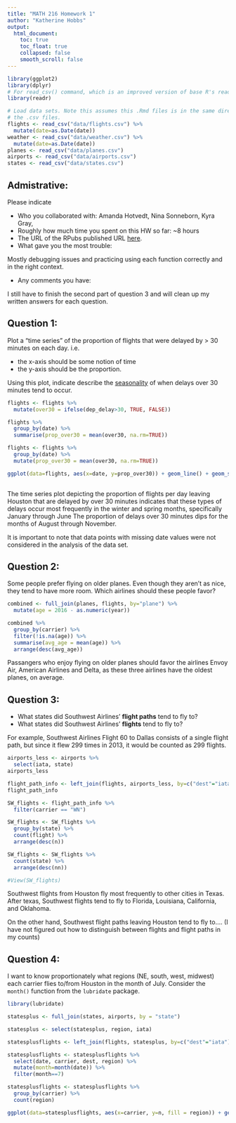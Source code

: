 ```yaml
---
title: "MATH 216 Homework 1"
author: "Katherine Hobbs"
output:
  html_document:
    toc: true
    toc_float: true
    collapsed: false
    smooth_scroll: false
---
```


```r
library(ggplot2)
library(dplyr)
# For read_csv() command, which is an improved version of base R's read.csv()
library(readr) 

# Load data sets. Note this assumes this .Rmd files is in the same directory as
# the .csv files.
flights <- read_csv("data/flights.csv") %>% 
  mutate(date=as.Date(date))
weather <- read_csv("data/weather.csv") %>% 
  mutate(date=as.Date(date))
planes <- read_csv("data/planes.csv")
airports <- read_csv("data/airports.csv")
states <- read_csv("data/states.csv")
```





## Admistrative:

Please indicate

* Who you collaborated with: Amanda Hotvedt, Nina Sonneborn, Kyra Gray, 
* Roughly how much time you spent on this HW so far: ~8 hours
* The URL of the RPubs published URL [here](http://rpubs.com/khobbs/213398).
* What gave you the most trouble:

Mostly debugging issues and practicing using each function correctly and in the right context.

* Any comments you have:

I still have to finish the second part of question 3 and will clean up my written answers for each question. 



## Question 1:

Plot a "time series" of the proportion of flights that were delayed by > 30 minutes on each day.  i.e.
 
* the x-axis should be some notion of time
* the y-axis should be the proportion.

Using this plot, indicate describe the
[seasonality](https://en.wikipedia.org/wiki/Seasonality) of when delays over 30
minutes tend to occur.

```r

flights <- flights %>% 
  mutate(over30 = ifelse(dep_delay>30, TRUE, FALSE)) 

flights %>% 
  group_by(date) %>%
  summarise(prop_over30 = mean(over30, na.rm=TRUE)) 

flights <- flights %>% 
  group_by(date) %>%
  mutate(prop_over30 = mean(over30, na.rm=TRUE)) 

ggplot(data=flights, aes(x=date, y=prop_over30)) + geom_line() + geom_smooth()
  
```

The time series plot depicting the proportion of flights per day leaving Houston that are delayed by over 30 minutes indicates that these types of delays occur most frequently in the winter and spring months, specifically January through June The proportion of delays over 30 minutes dips for the months of August through November. 

It is important to note that data points with missing date values were not considered in the analysis of the data set. 

## Question 2:

Some people prefer flying on older planes.  Even though they aren't as nice,
they tend to have more room.  Which airlines should these people favor?

```r
combined <- full_join(planes, flights, by="plane") %>% 
  mutate(age = 2016 - as.numeric(year)) 

combined %>% 
  group_by(carrier) %>% 
  filter(!is.na(age)) %>% 
  summarise(avg_age = mean(age)) %>% 
  arrange(desc(avg_age))

```
Passangers who enjoy flying on older planes should favor the airlines Envoy Air, American Airlines and Delta, as these three airlines have the oldest planes, on average. 



## Question 3:

* What states did Southwest Airlines' **flight paths** tend to fly to?
* What states did Southwest Airlines' **flights** tend to fly to?

For example, Southwest Airlines Flight 60 to Dallas consists of a single flight
path, but since it flew 299 times in 2013, it would be counted as 299 flights.

```r

airports_less <- airports %>% 
  select(iata, state)
airports_less

flight_path_info <- left_join(flights, airports_less, by=c("dest"="iata"))
flight_path_info

SW_flights <- flight_path_info %>% 
  filter(carrier == "WN")

SW_flights <- SW_flights %>% 
  group_by(state) %>% 
  count(flight) %>% 
  arrange(desc(n))

SW_flights <- SW_flights %>% 
  count(state) %>% 
  arrange(desc(nn))

#View(SW_flights)

```

Southwest flights from Houston fly most frequently to other cities in Texas. After texas, Southwest flights tend to fly to Florida, Louisiana, California, and Oklahoma. 

On the other hand, Southwest flight paths leaving Houston tend to fly to....
(I have not figured out how to distinguish between flights and flight paths in my counts)


## Question 4:

I want to know proportionately what regions (NE, south, west, midwest) each 
carrier flies to/from Houston in the month of July.  Consider the `month()`
function from the `lubridate` package.

```r

library(lubridate)

statesplus <- full_join(states, airports, by = "state")

statesplus <- select(statesplus, region, iata)

statesplusflights <- left_join(flights, statesplus, by=c("dest"="iata"))

statesplusflights <- statesplusflights %>% 
  select(date, carrier, dest, region) %>%
  mutate(month=month(date)) %>% 
  filter(month==7)

statesplusflights <- statesplusflights %>%
  group_by(carrier) %>% 
  count(region) 

ggplot(data=statesplusflights, aes(x=carrier, y=n, fill = region)) + geom_bar(stat="identity", position="fill")

```
